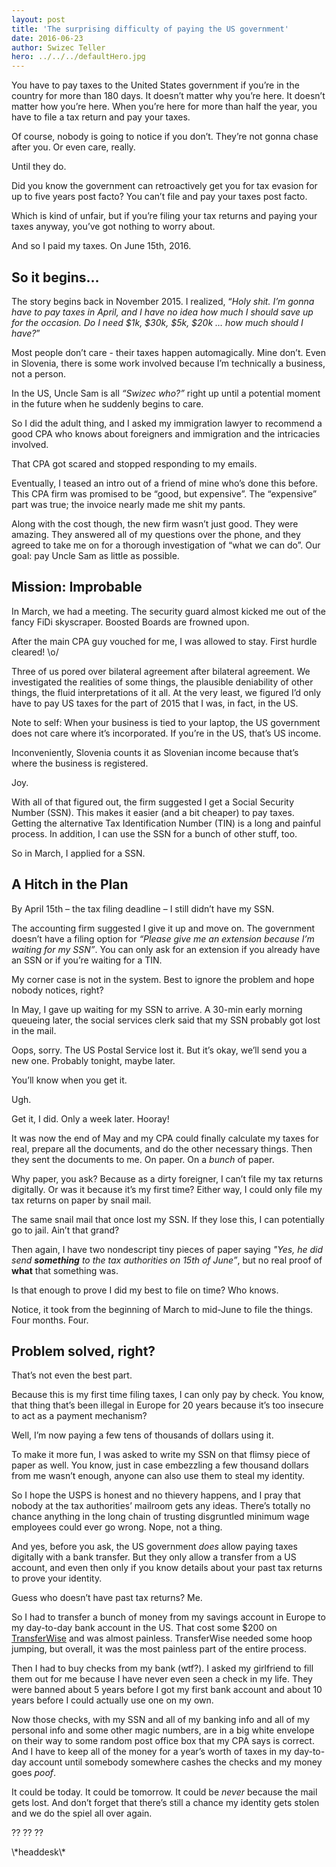 ```yaml
---
layout: post
title: 'The surprising difficulty of paying the US government'
date: 2016-06-23
author: Swizec Teller
hero: ../../../defaultHero.jpg
---
```

You have to pay taxes to the United States government if you’re in the country for more than 180 days. It doesn’t matter why you’re here. It doesn’t matter how you’re here. When you’re here for more than half the year, you have to file a tax return and pay your taxes.



Of course, nobody is going to notice if you don’t. They’re not gonna chase after you. Or even care, really.



Until they do.



Did you know the government can retroactively get you for tax evasion for up to five years post facto? You can’t file and pay your taxes post facto.



Which is kind of unfair, but if you’re filing your tax returns and paying your taxes anyway, you’ve got nothing to worry about.



And so I paid my taxes. On June 15th, 2016.

## So it begins…

The story begins back in November 2015. I realized, “_Holy shit. I’m gonna have to pay taxes in April, and I have no idea how much I should save up for the occasion. Do I need $1k, $30k, $5k, $20k … how much should I have?_”



Most people don’t care - their taxes happen automagically. Mine don’t. Even in Slovenia, there is some work involved because I’m technically a business, not a person.



In the US, Uncle Sam is all _“Swizec who?”_ right up until a potential moment in the future when he suddenly begins to care.



So I did the adult thing, and I asked my immigration lawyer to recommend a good CPA who knows about foreigners and immigration and the intricacies involved.



That CPA got scared and stopped responding to my emails.



Eventually, I teased an intro out of a friend of mine who’s done this before. This CPA firm was promised to be “good, but expensive”. The “expensive” part was true; the invoice nearly made me shit my pants.



Along with the cost though, the new firm wasn’t just good. They were amazing. They answered all of my questions over the phone, and they agreed to take me on for a thorough investigation of “what we can do”. Our goal: pay Uncle Sam as little as possible.

## Mission: Improbable

In March, we had a meeting. The security guard almost kicked me out of the fancy FiDi skyscraper. Boosted Boards are frowned upon.



After the main CPA guy vouched for me, I was allowed to stay. First hurdle cleared! \\o/



Three of us pored over bilateral agreement after bilateral agreement. We investigated the realities of some things, the plausible deniability of other things, the fluid interpretations of it all. At the very least, we figured I’d only have to pay US taxes for the part of 2015 that I was, in fact, in the US.



Note to self: When your business is tied to your laptop, the US government does not care where it’s incorporated. If you’re in the US, that’s US income.



Inconveniently, Slovenia counts it as Slovenian income because that’s where the business is registered.



Joy.



With all of that figured out, the firm suggested I get a Social Security Number (SSN). This makes it easier (and a bit cheaper) to pay taxes. Getting the alternative Tax Identification Number (TIN) is a long and painful process. In addition, I can use the SSN for a bunch of other stuff, too.



So in March, I applied for a SSN.

## A Hitch in the Plan

By April 15th – the tax filing deadline – I still didn’t have my SSN.



The accounting firm suggested I give it up and move on. The government doesn’t have a filing option for _“Please give me an extension because I’m waiting for my SSN”_. You can only ask for an extension if you already have an SSN or if you’re waiting for a TIN.



My corner case is not in the system. Best to ignore the problem and hope nobody notices, right?



In May, I gave up waiting for my SSN to arrive. A 30-min early morning queueing later, the social services clerk said that my SSN probably got lost in the mail.



Oops, sorry. The US Postal Service lost it. But it’s okay, we’ll send you a new one. Probably tonight, maybe later.



You’ll know when you get it.



Ugh.



Get it, I did. Only a week later. Hooray!



It was now the end of May and my CPA could finally calculate my taxes for real, prepare all the documents, and do the other necessary things. Then they sent the documents to me. On paper. On a _bunch_ of paper.



Why paper, you ask? Because as a dirty foreigner, I can’t file my tax returns digitally. Or was it because it’s my first time? Either way, I could only file my tax returns on paper by snail mail.



The same snail mail that once lost my SSN. If they lose this, I can potentially go to jail. Ain’t that grand?



Then again, I have two nondescript tiny pieces of paper saying _"Yes, he did send **something** to the tax authorities on 15th of June”_, but no real proof of **what** that something was.



Is that enough to prove I did my best to file on time? Who knows.



Notice, it took from the beginning of March to mid-June to file the things. Four months. Four.

## Problem solved, right?

That’s not even the best part.



Because this is my first time filing taxes, I can only pay by check. You know, that thing that’s been illegal in Europe for 20 years because it’s too insecure to act as a payment mechanism?



Well, I’m now paying a few tens of thousands of dollars using it.



To make it more fun, I was asked to write my SSN on that flimsy piece of paper as well. You know, just in case embezzling a few thousand dollars from me wasn’t enough, anyone can also use them to steal my identity.



So I hope the USPS is honest and no thievery happens, and I pray that nobody at the tax authorities’ mailroom gets any ideas. There’s totally no chance anything in the long chain of trusting disgruntled minimum wage employees could ever go wrong. Nope, not a thing.



And yes, before you ask, the US government _does_ allow paying taxes digitally with a bank transfer. But they only allow a transfer from a US account, and even then only if you know details about your past tax returns to prove your identity.



Guess who doesn’t have past tax returns? Me.



So I had to transfer a bunch of money from my savings account in Europe to my day-to-day bank account in the US. That cost some $200 on [TransferWise](http://transferwise.com/) and was almost painless. TransferWise needed some hoop jumping, but overall, it was the most painless part of the entire process.



Then I had to buy checks from my bank (wtf?). I asked my girlfriend to fill them out for me because I have never even seen a check in my life. They were banned about 5 years before I got my first bank account and about 10 years before I could actually use one on my own.



Now those checks, with my SSN and all of my banking info and all of my personal info and some other magic numbers, are in a big white envelope on their way to some random post office box that my CPA says is correct. And I have to keep all of the money for a year’s worth of taxes in my day-to-day account until somebody somewhere cashes the checks and my money goes _poof_.



It could be today. It could be tomorrow. It could be _never_ because the mail gets lost. And don’t forget that there’s still a chance my identity gets stolen and we do the spiel all over again.



?? ?? ??



\\\*headdesk\\\*